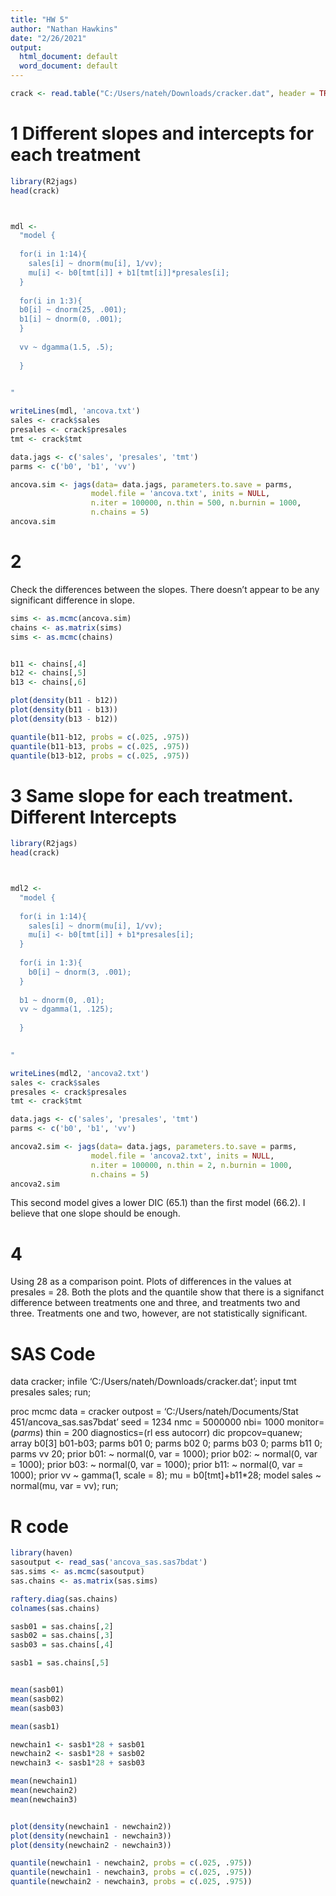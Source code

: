 ---
title: "HW 5"
author: "Nathan Hawkins"
date: "2/26/2021"
output:
  html_document: default
  word_document: default
---

```{r}
crack <- read.table("C:/Users/nateh/Downloads/cracker.dat", header = TRUE)

```
# 1 Different slopes and intercepts for each treatment

```{r}
library(R2jags)
head(crack)



mdl <- 
  "model {
  
  for(i in 1:14){
    sales[i] ~ dnorm(mu[i], 1/vv);
    mu[i] <- b0[tmt[i]] + b1[tmt[i]]*presales[i];
  }
  
  for(i in 1:3){
  b0[i] ~ dnorm(25, .001);
  b1[i] ~ dnorm(0, .001);
  }
  
  vv ~ dgamma(1.5, .5);
  
  }
  

"

writeLines(mdl, 'ancova.txt')
sales <- crack$sales
presales <- crack$presales
tmt <- crack$tmt

data.jags <- c('sales', 'presales', 'tmt')
parms <- c('b0', 'b1', 'vv')

ancova.sim <- jags(data= data.jags, parameters.to.save = parms,
                  model.file = 'ancova.txt', inits = NULL,
                  n.iter = 100000, n.thin = 500, n.burnin = 1000,
                  n.chains = 5)
ancova.sim  
```
# 2 
Check the differences between the slopes. There doesn't appear to be any significant difference in slope.

```{r}
sims <- as.mcmc(ancova.sim)
chains <- as.matrix(sims)
sims <- as.mcmc(chains)


b11 <- chains[,4]
b12 <- chains[,5]
b13 <- chains[,6]

plot(density(b11 - b12))
plot(density(b11 - b13))
plot(density(b13 - b12))

quantile(b11-b12, probs = c(.025, .975))
quantile(b11-b13, probs = c(.025, .975))
quantile(b13-b12, probs = c(.025, .975))


```

# 3 Same slope for each treatment. Different Intercepts

```{r}
library(R2jags)
head(crack)



mdl2 <- 
  "model {
  
  for(i in 1:14){
    sales[i] ~ dnorm(mu[i], 1/vv);
    mu[i] <- b0[tmt[i]] + b1*presales[i];
  }
  
  for(i in 1:3){
    b0[i] ~ dnorm(3, .001);
  }
  
  b1 ~ dnorm(0, .01);
  vv ~ dgamma(1, .125);
  
  }
  

"

writeLines(mdl2, 'ancova2.txt')
sales <- crack$sales
presales <- crack$presales
tmt <- crack$tmt

data.jags <- c('sales', 'presales', 'tmt')
parms <- c('b0', 'b1', 'vv')

ancova2.sim <- jags(data= data.jags, parameters.to.save = parms,
                  model.file = 'ancova2.txt', inits = NULL,
                  n.iter = 100000, n.thin = 2, n.burnin = 1000,
                  n.chains = 5)
ancova2.sim  

```

This second model gives a lower DIC (65.1) than the first model (66.2). I believe that one slope should be enough.


# 4

Using 28 as a comparison point. Plots of differences in the values at presales = 28. Both the plots and the quantile show that there is a signifanct difference between treatments one and three, and treatments two and three. Treatments one and two, however, are not statistically significant.

# SAS Code

data cracker;
infile 'C:/Users/nateh/Downloads/cracker.dat';
input tmt presales sales;
run;



proc mcmc data = cracker outpost = 'C:/Users/nateh/Documents/Stat 451/ancova_sas.sas7bdat' seed = 1234 
nmc = 5000000 nbi= 1000 monitor=(_parms_) thin = 200 diagnostics=(rl ess autocorr) dic propcov=quanew;
  array b0[3] b01-b03;
  parms b01 0;
  parms b02 0;
  parms b03 0; 
  parms b11 0;
  parms vv 20;
  prior b01: ~ normal(0, var = 1000);
  prior b02: ~ normal(0, var = 1000);
  prior b03: ~ normal(0, var = 1000);
  prior b11: ~ normal(0, var = 1000);
  prior vv ~ gamma(1, scale = 8);
  mu = b0[tmt]+b11*28;
  model sales ~ normal(mu, var = vv);
run;

  

# R code

```{r}
library(haven)
sasoutput <- read_sas('ancova_sas.sas7bdat')
sas.sims <- as.mcmc(sasoutput)
sas.chains <- as.matrix(sas.sims)

raftery.diag(sas.chains)
colnames(sas.chains)

sasb01 = sas.chains[,2]
sasb02 = sas.chains[,3]
sasb03 = sas.chains[,4]

sasb1 = sas.chains[,5]


mean(sasb01)
mean(sasb02)
mean(sasb03)

mean(sasb1)

newchain1 <- sasb1*28 + sasb01
newchain2 <- sasb1*28 + sasb02
newchain3 <- sasb1*28 + sasb03

mean(newchain1)
mean(newchain2)
mean(newchain3)


plot(density(newchain1 - newchain2))
plot(density(newchain1 - newchain3))
plot(density(newchain2 - newchain3))

quantile(newchain1 - newchain2, probs = c(.025, .975))
quantile(newchain1 - newchain3, probs = c(.025, .975))
quantile(newchain2 - newchain3, probs = c(.025, .975))

```

